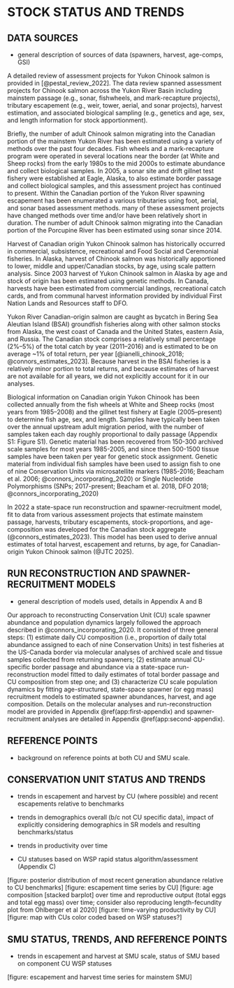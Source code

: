 # STOCK STATUS AND TRENDS

## DATA SOURCES 

- general description of sources of data (spawners, harvest, age-comps, GSI)

A detailed review of assessment projects for Yukon Chinook salmon is provided in [@pestal_review_2022]. The data review spanned assessment projects for Chinook salmon across the Yukon River Basin including mainstem passage (e.g., sonar, fishwheels, and mark-recapture projects), tributary escapement (e.g., weir, tower, aerial, and sonar projects), harvest estimation, and associated biological sampling (e.g., genetics and age, sex, and length information for stock apportionment). 

Briefly, the number of adult Chinook salmon migrating into the Canadian portion of the mainstem Yukon River has been estimated using a variety of methods over the past four decades. Fish wheels and a mark-recapture program were operated in several locations near the border (at White and Sheep rocks) from the early 1980s to the mid 2000s to estimate abundance and collect biological samples. In 2005, a sonar site and drift gillnet test fishery were established at Eagle, Alaska, to also estimate border passage and collect biological samples, and this assessment project has continued to present. Within the Canadian portion of the Yukon River spawning escapement has been enumerated a various tributaries using foot, aerial, and sonar based assessment methods. many of these assessment projects have changed methods over time and/or have been relatively short in duration. The number of adult Chinook salmon migrating into the Canadian portion of the Porcupine River has been estimated using sonar since 2014.

Harvest of Canadian origin Yukon Chinook salmon has historically occurred in commercial, subsistence, recreational and Food Social and Ceremonial fisheries. In Alaska, harvest of Chinook salmon was historically apportioned to lower, middle and upper/Canadian stocks, by age, using scale pattern analysis. Since 2003 harvest of Yukon Chinook salmon in Alaska by age and stock of origin has been estimated using genetic methods. In Canada, harvests have been estimated from commercial landings, recreational catch cards, and from communal harvest information provided by individual First Nation Lands and Resources staff to DFO. 

Yukon River Canadian-origin salmon are caught as bycatch in Bering Sea Aleutian Island (BSAI) groundfish fisheries along with other salmon stocks from Alaska, the west coast of Canada and the United States, eastern Asia, and Russia. The Canadian stock comprises a relatively small percentage (2%–5%) of the total catch by year (2011–2016) and is estimated to be on average ~1% of total return, per year [@ianelli_chinook_2018; @connors_estimates_2023]. Because harvest in the BSAI fisheries is a relatively minor portion to total returns, and because estimates of harvest are not available for all years, we did not explicitly account for it in our analyses.         

Biological information on Canadian origin Yukon Chinook has been collected annually from the fish wheels at White and Sheep rocks (most years from 1985–2008) and the gillnet test fishery at Eagle (2005–present) to determine fish age, sex, and length. Samples have typically been taken over the annual upstream adult migration period, with the number of samples taken each day roughly proportional to daily passage (Appendix S1: Figure S1). Genetic material has been recovered from 150-300 archived scale samples for most years 1985-2005, and since then 500-1500 tissue samples have been taken per year for genetic stock assignment. Genetic material from individual fish samples have been used to assign fish to one of nine Conservation Units via microsatellite markers (1985-2016; Beacham et al. 2006; @connors_incorporating_2020) or Single Nucleotide Polymorphisms (SNPs; 2017-present; Beacham et al. 2018, DFO 2018; @connors_incorporating_2020)

In 2022 a state-space run reconstruction and spawner-recruitment model, fit to data from various assessment projects that estimate mainstem passage, harvests, tributary escapements, stock-proportions, and age-composition was developed for the Canadian stock aggregate (@connors_estimates_2023). This model has been used  to derive annual estimates of total harvest, escapement and returns, by age, for Canadian-origin Yukon Chinook salmon (@JTC 2025).

## RUN RECONSTRUCTION AND SPAWNER-RECRUITMENT MODELS 

- general description of models used, details in Appendix A and B

Our approach to reconstructing Conservation Unit (CU) scale spawner abundance and population dynamics largely followed the approach described in @connors_incorporating_2020. It consisted of three general steps: (1) estimate daily CU composition (i.e., proportion of daily total abundance assigned to each of nine Conservation Units) in test fisheries at the US-Canada border via molecular analyses of archived scale and tissue samples collected from returning spawners; (2) estimate annual CU-specific border passage and abundance via a state-space run-reconstruction model fitted to daily estimates of total border passage and CU composition from step one; and (3) characterize CU scale population dynamics by fitting age-structured, state-space spawner (or egg mass) recruitment models to estimated spawner abundances, harvest, and age composition. Details on the molecular analyses and run-reconstruction model are provided in Appendix \@ref(app:first-appendix) and spawner-recruitment analyses are detailed in Appendix \@ref(app:second-appendix). 

## REFERENCE POINTS
- background on reference points at both CU and SMU scale.

## CONSERVATION UNIT STATUS AND TRENDS 

- trends in escapement and harvest by CU (where possible) and recent escapements relative to benchmarks

- trends in demographics overall (b/c not CU specific data), impact of explicitly considering demographics in SR models and resulting benchmarks/status
- trends in productivity over time
- CU statuses based on WSP rapid status algorithm/assessment (Appendix C) 

[figure: posterior distribution of most recent generation abundance relative to CU benchmarks]
[figure: escapement time series by CU]
[figure: age composition [stacked barplot] over time and reproductive output (total eggs and total egg mass) over time; consider also reproducing length-fecundity plot from Ohlberger et al 2020]
[figure: time-varying productivity by CU]
[figure: map with CUs color coded based on WSP statuses?] 

## SMU STATUS, TRENDS, AND REFERENCE POINTS 

- trends in escapement and harvest at SMU scale, status of SMU based on component CU WSP statuses

[figure: escapement and harvest time series for mainstem SMU]
